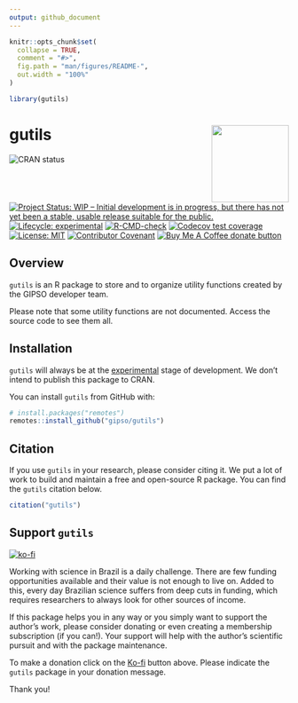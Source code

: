 ```yaml
---
output: github_document
---
```


<!-- README.md is generated from README.Rmd. Please edit that file -->

```r
knitr::opts_chunk$set(
  collapse = TRUE,
  comment = "#>",
  fig.path = "man/figures/README-",
  out.width = "100%"
)

library(gutils)
```

# gutils <a href='https://gipso.github.io/gutils'><img src='man/figures/logo.png' align="right" height="139" /></a>

<!-- badges: start -->
![CRAN status](https://www.r-pkg.org/badges/version/gutils)
[![Project Status: WIP – Initial development is in progress, but there has not yet been a stable, usable release suitable for the public.](https://www.repostatus.org/badges/latest/wip.svg)](https://www.repostatus.org/#wip)
[![Lifecycle: experimental](https://img.shields.io/badge/lifecycle-experimental-orange.svg)](https://lifecycle.r-lib.org/articles/stages.html#experimental)
[![R-CMD-check](https://github.com/gipso/gutils/workflows/R-CMD-check/badge.svg)](https://github.com/gipso/gutils/actions)
[![Codecov test coverage](https://codecov.io/gh/gipso/gutils/branch/main/graph/badge.svg)](https://codecov.io/gh/gipso/gutils?branch=main)
[![License: MIT](https://img.shields.io/badge/license-MIT-green)](https://choosealicense.com/licenses/mit/)
[![Contributor Covenant](https://img.shields.io/badge/Contributor%20Covenant-v2.0%20adopted-ff69b4.svg)](https://gipso.github.io/gutils/CODE_OF_CONDUCT.html)
[![Buy Me A Coffee donate button](https://img.shields.io/badge/buy%20me%20a%20coffee-donate-yellow.svg)](https://ko-fi.com/danielvartan)
<!-- badges: end -->

## Overview

`gutils` is an R package to store and to organize utility functions created by the GIPSO developer team.

Please note that some utility functions are not documented. Access the source code to see them all.

## Installation

`gutils` will always be at the [experimental](https://lifecycle.r-lib.org/articles/stages.html#experimental) stage of development. We don't intend to publish this package to CRAN.

You can install `gutils` from GitHub with:

``` r
# install.packages("remotes")
remotes::install_github("gipso/gutils")
```

## Citation

If you use `gutils` in your research, please consider citing it. We put a lot of work to build and maintain a free and open-source R package. You can find the `gutils` citation below.

```r
citation("gutils")
```

## Support `gutils`

[![ko-fi](https://ko-fi.com/img/githubbutton_sm.svg)](https://ko-fi.com/danielvartan)

Working with science in Brazil is a daily challenge. There are few funding opportunities available and their value is not enough to live on. Added to this, every day Brazilian science suffers from deep cuts in funding, which requires researchers to always look for other sources of income.

If this package helps you in any way or you simply want to support the author's work, please consider donating or even creating a membership subscription (if you can!). Your support will help with the author's scientific pursuit and with the package maintenance.

To make a donation click on the [Ko-fi](https://ko-fi.com/danielvartan) button above. Please indicate the `gutils` package in your donation message.

Thank you!
